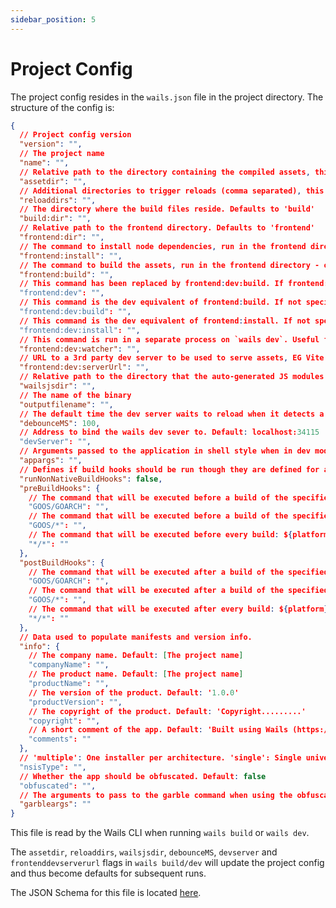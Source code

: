 ```yaml
---
sidebar_position: 5
---
```


# Project Config

The project config resides in the `wails.json` file in the project directory.
The structure of the config is:

```json
{
  // Project config version
  "version": "",
  // The project name
  "name": "",
  // Relative path to the directory containing the compiled assets, this is normally inferred and could be left empty
  "assetdir": "",
  // Additional directories to trigger reloads (comma separated), this is only used for some advanced asset configurations
  "reloaddirs": "",
  // The directory where the build files reside. Defaults to 'build'
  "build:dir": "",
  // Relative path to the frontend directory. Defaults to 'frontend'
  "frontend:dir": "",
  // The command to install node dependencies, run in the frontend directory - often `npm install`
  "frontend:install": "",
  // The command to build the assets, run in the frontend directory - often `npm run build`
  "frontend:build": "",
  // This command has been replaced by frontend:dev:build. If frontend:dev:build is not specified will falls back to this command. \nIf this command is also not specified will falls back to frontend:build
  "frontend:dev": "",
  // This command is the dev equivalent of frontend:build. If not specified falls back to frontend:dev
  "frontend:dev:build": "",
  // This command is the dev equivalent of frontend:install. If not specified falls back to frontend:install
  "frontend:dev:install": "",
  // This command is run in a separate process on `wails dev`. Useful for 3rd party watchers or starting 3d party dev servers
  "frontend:dev:watcher": "",
  // URL to a 3rd party dev server to be used to serve assets, EG Vite. \nIf this is set to 'auto' then the devServerUrl will be inferred from the Vite output
  "frontend:dev:serverUrl": "",
  // Relative path to the directory that the auto-generated JS modules will be created
  "wailsjsdir": "",
  // The name of the binary
  "outputfilename": "",
  // The default time the dev server waits to reload when it detects a change in assets
  "debounceMS": 100,
  // Address to bind the wails dev sever to. Default: localhost:34115
  "devServer": "",
  // Arguments passed to the application in shell style when in dev mode
  "appargs": "",
  // Defines if build hooks should be run though they are defined for an OS other than the host OS.
  "runNonNativeBuildHooks": false,
  "preBuildHooks": {
    // The command that will be executed before a build of the specified GOOS/GOARCH: ${platform} is replaced with the "GOOS/GOARCH". The "GOOS/GOARCH" hook is executed before the "GOOS/*" and "*/*" hook.
    "GOOS/GOARCH": "",
    // The command that will be executed before a build of the specified GOOS: ${platform} is replaced with the "GOOS/GOARCH". The "GOOS/*" hook is executed before the "*/*" hook.
    "GOOS/*": "",
    // The command that will be executed before every build: ${platform} is replaced with the "GOOS/GOARCH".
    "*/*": ""
  },
  "postBuildHooks": {
    // The command that will be executed after a build of the specified GOOS/GOARCH: ${platform} is replaced with the "GOOS/GOARCH" and ${bin} with the path to the compiled binary. The "GOOS/GOARCH" hook is executed before the "GOOS/*" and "*/*" hook.
    "GOOS/GOARCH": "",
    // The command that will be executed after a build of the specified GOOS: ${platform} is replaced with the "GOOS/GOARCH" and ${bin} with the path to the compiled binary. The "GOOS/*" hook is executed before the "*/*" hook.
    "GOOS/*": "",
    // The command that will be executed after every build: ${platform} is replaced with the "GOOS/GOARCH" and ${bin} with the path to the compiled binary.
    "*/*": ""
  },
  // Data used to populate manifests and version info.
  "info": {
    // The company name. Default: [The project name]
    "companyName": "",
    // The product name. Default: [The project name]
    "productName": "",
    // The version of the product. Default: '1.0.0'
    "productVersion": "",
    // The copyright of the product. Default: 'Copyright.........'
    "copyright": "",
    // A short comment of the app. Default: 'Built using Wails (https://wails.app)'
    "comments": ""
  },
  // 'multiple': One installer per architecture. 'single': Single universal installer for all architectures being built. Default: 'multiple'
  "nsisType": "",
  // Whether the app should be obfuscated. Default: false
  "obfuscated": "",
  // The arguments to pass to the garble command when using the obfuscated flag
  "garbleargs": ""
}
```

This file is read by the Wails CLI when running `wails build` or `wails dev`.

The `assetdir`, `reloaddirs`, `wailsjsdir`, `debounceMS`, `devserver` and
`frontenddevserverurl` flags in `wails build/dev` will update the project config
and thus become defaults for subsequent runs.

The JSON Schema for this file is located
[here](https://wails.io/schemas/config.v2.json).
